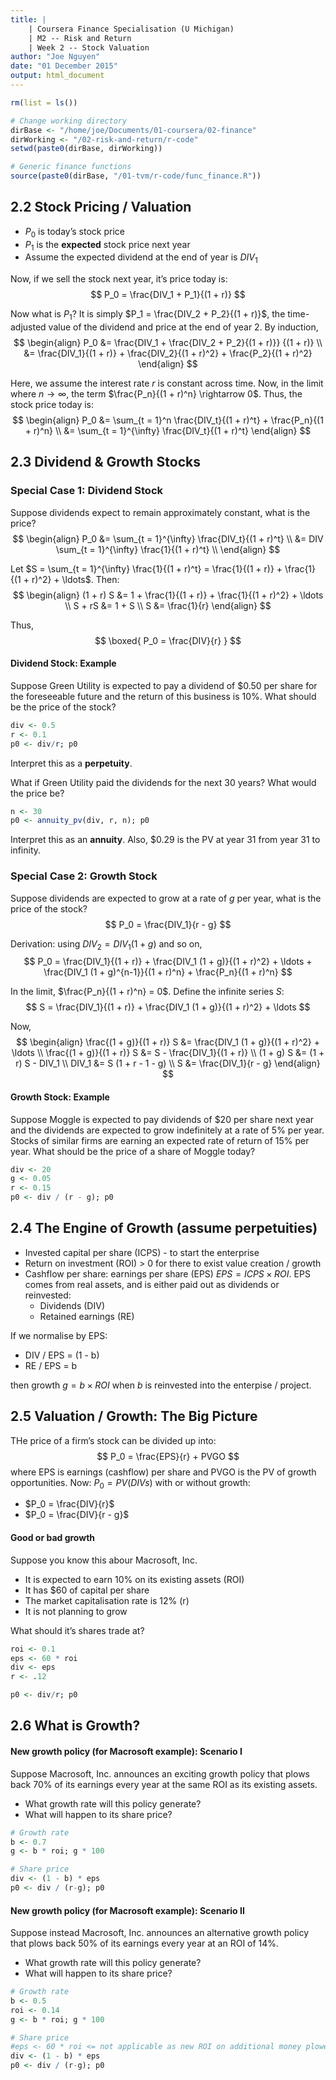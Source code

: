 ```yaml
---
title: |
    | Coursera Finance Specialisation (U Michigan)
    | M2 -- Risk and Return
    | Week 2 -- Stock Valuation
author: "Joe Nguyen"
date: "01 December 2015"
output: html_document
---
```


```r
rm(list = ls())

# Change working directory
dirBase <- "/home/joe/Documents/01-coursera/02-finance"
dirWorking <- "/02-risk-and-return/r-code"
setwd(paste0(dirBase, dirWorking))

# Generic finance functions
source(paste0(dirBase, "/01-tvm/r-code/func_finance.R"))
```


## 2.2 Stock Pricing / Valuation

- $P_0$ is today's stock price
- $P_1$ is the **expected** stock price next year
- Assume the expected dividend at the end of year is $DIV_1$

Now, if we sell the stock next year, it's price today is:
$$
P_0 = \frac{DIV_1 + P_1}{(1 + r)}
$$

Now what is $P_1$? It is simply $P_1 = \frac{DIV_2 + P_2}{(1 + r)}$, the time-adjusted value of the dividend and price at the end of year 2. By induction,
$$
\begin{align}
P_0 &= \frac{DIV_1 + \frac{DIV_2 + P_2}{(1 + r)}} {(1 + r)} \\
    &= \frac{DIV_1}{(1 + r)} + \frac{DIV_2}{(1 + r)^2} + \frac{P_2}{(1 + r)^2}
\end{align}
$$

Here, we assume the interest rate $r$ is constant across time. Now, in the limit where $n \rightarrow \infty$, the term $\frac{P_n}{(1 + r)^n} \rightarrow 0$. Thus, the stock price today is:
$$
\begin{align}
P_0 &= \sum_{t = 1}^n \frac{DIV_t}{(1 + r)^t} +  \frac{P_n}{(1 + r)^n} \\
    &= \sum_{t = 1}^{\infty} \frac{DIV_t}{(1 + r)^t}
\end{align}
$$


## 2.3 Dividend & Growth Stocks

### Special Case 1: Dividend Stock

Suppose dividends expect to remain approximately constant, what is the price?
$$
\begin{align}
P_0 &= \sum_{t = 1}^{\infty} \frac{DIV_t}{(1 + r)^t} \\
    &= DIV \sum_{t = 1}^{\infty} \frac{1}{(1 + r)^t} \\
\end{align}
$$

Let $S = \sum_{t = 1}^{\infty} \frac{1}{(1 + r)^t} = \frac{1}{(1 + r)} + \frac{1}{(1 + r)^2} + \ldots$. Then:
$$
\begin{align}
(1 + r) S &= 1 + \frac{1}{(1 + r)} + \frac{1}{(1 + r)^2} + \ldots \\
 S + rS   &= 1 + S \\
 S        &= \frac{1}{r}
\end{align}
$$

Thus,
$$
\boxed{ P_0 = \frac{DIV}{r} }
$$


#### Dividend Stock: Example

Suppose Green Utility is expected to pay a dividend of $0.50 per share for the foreseeable future and the return of this business is 10%. What should be the price of the stock?

```r
div <- 0.5
r <- 0.1
p0 <- div/r; p0
```
Interpret this as a **perpetuity**.

What if Green Utility paid the dividends for the next 30 years? What would the price be?
```r
n <- 30
p0 <- annuity_pv(div, r, n); p0
```
Interpret this as an **annuity**. Also, $0.29 is the PV at year 31 from year 31 to infinity.


### Special Case 2: Growth Stock

Suppose dividends are expected to grow at a rate of $g$ per year, what is the price of the stock?
$$
P_0 = \frac{DIV_1}{r - g}
$$

Derivation: using $DIV_2 = DIV_1 (1 + g)$ and so on,
$$
P_0 = \frac{DIV_1}{(1 + r)} + \frac{DIV_1 (1 + g)}{(1 + r)^2} + \ldots + \frac{DIV_1 (1 + g)^{n-1}}{(1 + r)^n} + \frac{P_n}{(1 + r)^n}
$$

In the limit, $\frac{P_n}{(1 + r)^n} = 0$. Define the infinite series $S$:
$$
S = \frac{DIV_1}{(1 + r)} + \frac{DIV_1 (1 + g)}{(1 + r)^2} + \ldots
$$

Now,
$$
\begin{align}
\frac{(1 + g)}{(1 + r)} S &= \frac{DIV_1 (1 + g)}{(1 + r)^2} + \ldots \\
\frac{(1 + g)}{(1 + r)} S &= S - \frac{DIV_1}{(1 + r)} \\
(1 + g) S                 &= (1 + r) S - DIV_1 \\
DIV_1                     &= S (1 + r - 1 - g) \\
S                         &= \frac{DIV_1}{r - g}
\end{align}
$$

#### Growth Stock: Example

Suppose Moggle is expected to pay dividends of $20 per share next year and the dividends are expected to grow indefinitely at a rate of 5% per year. Stocks of similar firms are earning an expected rate of return of 15% per year. What should be the price of a share of Moggle today?

```r
div <- 20
g <- 0.05
r <- 0.15
p0 <- div / (r - g); p0
```


## 2.4 The Engine of Growth (assume perpetuities)

- Invested capital per share (ICPS) - to start the enterprise
- Return on investment (ROI) > 0 for there to exist value creation / growth
- Cashflow per share: earnings per share (EPS) $EPS = ICPS \times ROI$. EPS comes from real assets, and is either paid out as dividends or reinvested:
    * Dividends (DIV)
    * Retained earnings (RE)
    
If we normalise by EPS:

* DIV / EPS = (1 - b)
* RE / EPS = b
    
then growth $g = b \times ROI$ when $b$ is reinvested into the enterpise / project.


## 2.5 Valuation / Growth: The Big Picture

THe price of a firm's stock can be divided up into:
$$
P_0 = \frac{EPS}{r} + PVGO
$$
where EPS is earnings (cashflow) per share and PVGO is the PV of growth opportunities. Now: $P_0 = PV(DIVs)$ with or without growth:

- $P_0 = \frac{DIV}{r}$
- $P_0 = \frac{DIV}{r - g}$


#### Good or bad growth

Suppose you know this abour Macrosoft, Inc.

- It is expected to earn 10% on its existing assets (ROI)
- It has $60 of capital per share
- The market capitalisation rate is 12% (r)
- It is not planning to grow

What should it's shares trade at?

```r
roi <- 0.1
eps <- 60 * roi
div <- eps
r <- .12

p0 <- div/r; p0
```


## 2.6 What is Growth?

#### New growth policy (for Macrosoft example): Scenario I

Suppose Macrosoft, Inc. announces an exciting growth policy that plows back 70% of its earnings every year at the same ROI as its existing assets.

- What growth rate will this policy generate?
- What will happen to its share price?

```r
# Growth rate
b <- 0.7
g <- b * roi; g * 100

# Share price
div <- (1 - b) * eps
p0 <- div / (r-g); p0
```


#### New growth policy (for Macrosoft example): Scenario II

Suppose instead Macrosoft, Inc. announces an alternative growth policy that plows back 50% of its earnings every year at an ROI of 14%.

- What growth rate will this policy generate?
- What will happen to its share price?

```r
# Growth rate
b <- 0.5
roi <- 0.14
g <- b * roi; g * 100

# Share price
#eps <- 60 * roi <= not applicable as new ROI on additional money plowed back only (according to discussion forum)
div <- (1 - b) * eps
p0 <- div / (r-g); p0
```



